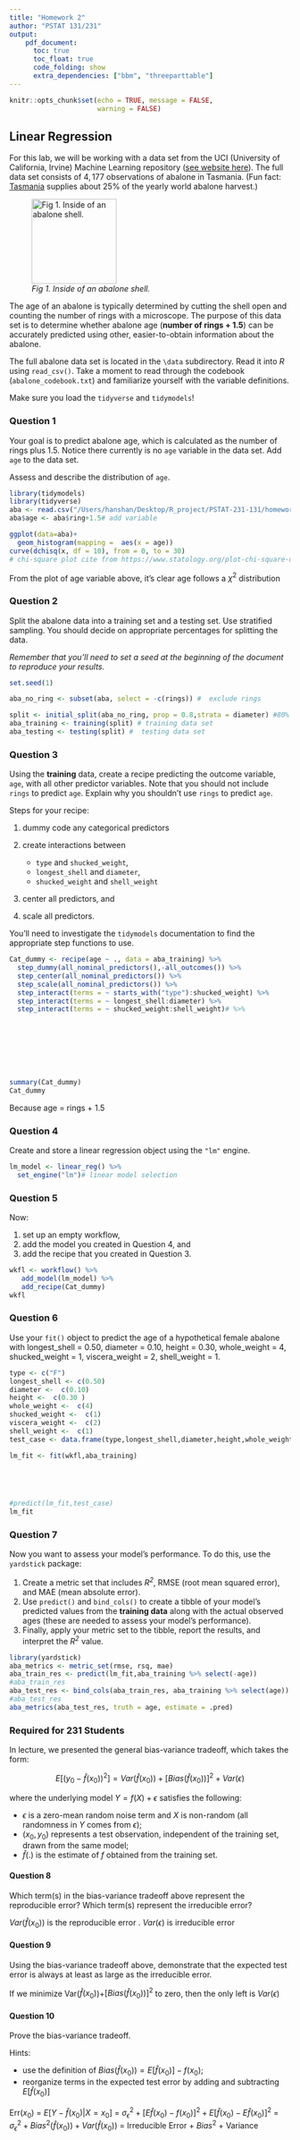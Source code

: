 ```yaml
---
title: "Homework 2"
author: "PSTAT 131/231"
output:
    pdf_document:
      toc: true
      toc_float: true
      code_folding: show
      extra_dependencies: ["bbm", "threeparttable"]
---
```


```r
knitr::opts_chunk$set(echo = TRUE, message = FALSE,
                      warning = FALSE)
```

## Linear Regression

For this lab, we will be working with a data set from the UCI (University of California, Irvine) Machine Learning repository ([see website here](http://archive.ics.uci.edu/ml/datasets/Abalone)). The full data set consists of $4,177$ observations of abalone in Tasmania. (Fun fact: [Tasmania](https://en.wikipedia.org/wiki/Tasmania "Tasmania") supplies about $25\%$ of the yearly world abalone harvest.)

![*Fig 1. Inside of an abalone shell.*](https://cdn.shopify.com/s/files/1/1198/8002/products/1d89434927bffb6fd1786c19c2d921fb_2000x_652a2391-5a0a-4f10-966c-f759dc08635c_1024x1024.jpg?v=1582320404){width="152"}

The age of an abalone is typically determined by cutting the shell open and counting the number of rings with a microscope. The purpose of this data set is to determine whether abalone age (**number of rings + 1.5**) can be accurately predicted using other, easier-to-obtain information about the abalone.

The full abalone data set is located in the `\data` subdirectory. Read it into *R* using `read_csv()`. Take a moment to read through the codebook (`abalone_codebook.txt`) and familiarize yourself with the variable definitions.

Make sure you load the `tidyverse` and `tidymodels`!

### Question 1

Your goal is to predict abalone age, which is calculated as the number of rings plus 1.5. Notice there currently is no `age` variable in the data set. Add `age` to the data set.

Assess and describe the distribution of `age`.

```r
library(tidymodels)
library(tidyverse)
aba <- read.csv("/Users/hanshan/Desktop/R_project/PSTAT-231-131/homework-2/data/abalone.csv")#read file
aba$age <- aba$ring+1.5# add variable

ggplot(data=aba)+
  geom_histogram(mapping =  aes(x = age))
curve(dchisq(x, df = 10), from = 0, to = 30)
# chi-square plot cite from https://www.statology.org/plot-chi-square-distribution-in-r/
```

From the plot of age variable above, it's clear age follows a $\chi^{2}$ distribution

### Question 2

Split the abalone data into a training set and a testing set. Use stratified sampling. You should decide on appropriate percentages for splitting the data.

*Remember that you'll need to set a seed at the beginning of the document to reproduce your results.*

```r
set.seed(1)

aba_no_ring <- subset(aba, select = -c(rings)) #  exclude rings

split <- initial_split(aba_no_ring, prop = 0.8,strata = diameter) #80% train 20% test
aba_training <- training(split) # training data set
aba_testing <- testing(split) #  testing data set
```

### Question 3

Using the **training** data, create a recipe predicting the outcome variable, `age`, with all other predictor variables. Note that you should not include `rings` to predict `age`. Explain why you shouldn't use `rings` to predict `age`.

Steps for your recipe:

1.  dummy code any categorical predictors

2.  create interactions between

    -   `type` and `shucked_weight`,
    -   `longest_shell` and `diameter`,
    -   `shucked_weight` and `shell_weight`

3.  center all predictors, and

4.  scale all predictors.

You'll need to investigate the `tidymodels` documentation to find the appropriate step functions to use.

```r
Cat_dummy <- recipe(age ~ ., data = aba_training) %>% 
  step_dummy(all_nominal_predictors(),-all_outcomes()) %>% 
  step_center(all_nominal_predictors()) %>% 
  step_scale(all_nominal_predictors()) %>% 
  step_interact(terms = ~ starts_with("type"):shucked_weight) %>%   
  step_interact(terms = ~ longest_shell:diameter) %>%   
  step_interact(terms = ~ shucked_weight:shell_weight)# %>%


 
 
  

  

summary(Cat_dummy)
Cat_dummy
```

Because age = rings + 1.5

### Question 4

Create and store a linear regression object using the `"lm"` engine.

```r
lm_model <- linear_reg() %>% 
  set_engine("lm")# linear model selection


```

### Question 5

Now:

1.  set up an empty workflow,
2.  add the model you created in Question 4, and
3.  add the recipe that you created in Question 3.

```r
wkfl <- workflow() %>%
   add_model(lm_model) %>% 
   add_recipe(Cat_dummy) 
wkfl   
```

### Question 6

Use your `fit()` object to predict the age of a hypothetical female abalone with longest_shell = 0.50, diameter = 0.10, height = 0.30, whole_weight = 4, shucked_weight = 1, viscera_weight = 2, shell_weight = 1.

```r
type <- c("F")
longest_shell <- c(0.50)
diameter <-  c(0.10)
height <-  c(0.30 )
whole_weight <-  c(4) 
shucked_weight <-  c(1) 
viscera_weight <-  c(2)
shell_weight <-  c(1)
test_case <- data.frame(type,longest_shell,diameter,height,whole_weight,shucked_weight,viscera_weight,shell_weight)

lm_fit <- fit(wkfl,aba_training) 
        




#predict(lm_fit,test_case)
lm_fit
```

### Question 7

Now you want to assess your model's performance. To do this, use the `yardstick` package:

1.  Create a metric set that includes *R^2^*, RMSE (root mean squared error), and MAE (mean absolute error).
2.  Use `predict()` and `bind_cols()` to create a tibble of your model's predicted values from the **training data** along with the actual observed ages (these are needed to assess your model's performance).
3.  Finally, apply your metric set to the tibble, report the results, and interpret the *R^2^* value.

```r
library(yardstick)
aba_metrics <- metric_set(rmse, rsq, mae)
aba_train_res <- predict(lm_fit,aba_training %>% select(-age))
#aba_train_res
aba_test_res <- bind_cols(aba_train_res, aba_training %>% select(age))
#aba_test_res
aba_metrics(aba_test_res, truth = age, estimate = .pred)


```

### Required for 231 Students

In lecture, we presented the general bias-variance tradeoff, which takes the form:

$$
E[(y_0 - \hat{f}(x_0))^2]=Var(\hat{f}(x_0))+[Bias(\hat{f}(x_0))]^2+Var(\epsilon)
$$

where the underlying model $Y=f(X)+\epsilon$ satisfies the following:

-   $\epsilon$ is a zero-mean random noise term and $X$ is non-random (all randomness in $Y$ comes from $\epsilon$);
-   $(x_0, y_0)$ represents a test observation, independent of the training set, drawn from the same model;
-   $\hat{f}(.)$ is the estimate of $f$ obtained from the training set.

#### Question 8

Which term(s) in the bias-variance tradeoff above represent the reproducible error? Which term(s) represent the irreducible error?

$Var(\hat{f}(x_0))$ is the reproducible error . $Var(\epsilon)$ is irreducible error

#### Question 9

Using the bias-variance tradeoff above, demonstrate that the expected test error is always at least as large as the irreducible error.

If we minimize Var($\hat{f}(x_0)$)+$[Bias(\hat{f}(x_0))]^2$ to zero, then the only left is $Var(\epsilon)$

#### Question 10

Prove the bias-variance tradeoff.

Hints:

-   use the definition of $Bias(\hat{f}(x_0))=E[\hat{f}(x_0)]-f(x_0)$;
-   reorganize terms in the expected test error by adding and subtracting $E[\hat{f}(x_0)]$

Err($x_{0}$) = $E[Y-\hat{f}(x_0)|X = x_0]$
             = $\sigma_{\epsilon}^{2}+[E\hat{f}(x_0)-f(x_0)]^{2}+E[\hat{f}(x_0)-E\hat{f}(x_0)]^{2}$
             = $\sigma_{\epsilon}^{2}+Bias^{2}(\hat{f}(x_0))+Var(\hat{f}(x_0))$
             = Irreducible Error + $Bias^{2}$ + Variance



